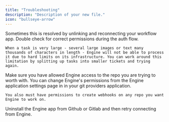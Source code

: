 ```yaml
---
title: "Troubleshooting"
description: "Description of your new file."
icon: "bullseye-arrow"
---
```


<AccordionGroup>
  <Accordion title="Engine isn't responding to labelled tasks">
    Sometimes this is resolved by unlinking and reconnecting your workflow app. Double check for correct permissions during the auth flow.

    When a task is very large - several large images or text many thousands of characters in length - Engine will not be able to process it due to hard limits on its infrastructure. You can work around this limitation by splitting up tasks into smaller tickets and trying again.
  </Accordion>
  <Accordion title="I don't see my repo in the connect repo menu">
    Make sure you have allowed Engine access to the repo you are trying to worth with. You can change Engine's permissions from the Engine application settings page in in your git providers application.

    You also must have permissions to create webhooks on any repo you want Engine to work on.
  </Accordion>
  <Accordion title="My Github or Gitlab connection wasn't successful">
    Uninstall the Engine app from Github or Gitlab and then retry connecting from Engine.
  </Accordion>
</AccordionGroup>